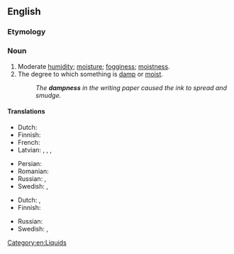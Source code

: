 ==English==

===Etymology===
{{suffix|damp|ness|lang=en}}

===Noun===
{{en-noun|-|es}}

# Moderate [[humidity]]; [[moisture]]; [[fogginess]]; [[moistness]].
# The degree to which something is [[damp]] or [[moist]].
#: ''The '''dampness''' in the writing paper caused the ink to spread and smudge.''

====Translations====
{{trans-top|moderate humidity}}
* Dutch: {{t+|nl|vochtigheid}}
* Finnish: {{t+|fi|kosteus}}
* French: {{t+|fr|moiteur|f}}
* Latvian: {{t|lv|mitrums|m}}, {{t|lv|miklums|m}}, {{t|lv|valgums|m}}, {{t|lv|valganums}}
{{trans-mid}}
* Persian: {{t+|fa|زغار|tr=zaqâr|sc=fa-Arab}}
* Romanian: {{t+|ro|umezeală|f}}
* Russian: {{t+|ru|вла́жность|f}}, {{t+|ru|сы́рость|f}}
* Swedish: {{t+|sv|fuktighet|c}}, {{t+|sv|fukt}}
{{trans-bottom}}

{{trans-top|degree to which something is damp}}
* Dutch: {{t+|nl|vochtigheid}}, {{t+|nl|vochtigheidsgraad}}
* Finnish: {{t+|fi|kosteus}}
{{trans-mid}}
* Russian: {{t+|ru|вла́жность|f}}
* Swedish: {{t+|sv|fuktighet|c}}, {{t|sv|fuktighetsgrad|c}}
{{trans-bottom}}

[[Category:en:Liquids]]